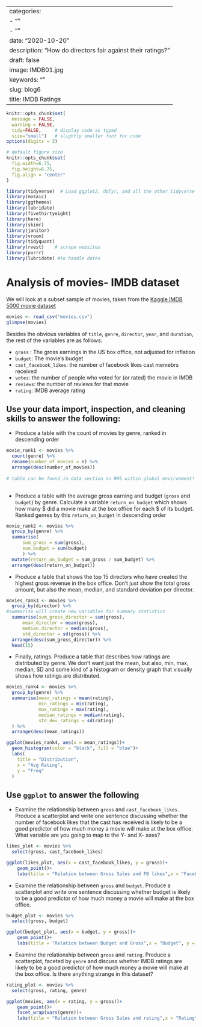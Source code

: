 
---
categories:
- ""
- ""
date: "2020-10-20"
description: "How do directors fair against their ratings?"
draft: false
image: IMDB01.jpg
keywords: ""
slug: blog6
title: IMDB Ratings
---


```r
knitr::opts_chunk$set(
  message = FALSE, 
  warning = FALSE, 
  tidy=FALSE,     # display code as typed
  size="small")   # slightly smaller font for code
options(digits = 3)

# default figure size
knitr::opts_chunk$set(
  fig.width=6.75, 
  fig.height=6.75,
  fig.align = "center"
)
```


```r
library(tidyverse)  # Load ggplot2, dplyr, and all the other tidyverse packages
library(mosaic)
library(ggthemes)
library(lubridate)
library(fivethirtyeight)
library(here)
library(skimr)
library(janitor)
library(vroom)
library(tidyquant)
library(rvest)    # scrape websites
library(purrr)  
library(lubridate) #to handle dates
```



# Analysis of movies- IMDB dataset

We will look at a subset sample of movies, taken from the [Kaggle IMDB 5000 movie dataset](https://www.kaggle.com/carolzhangdc/imdb-5000-movie-dataset)

  
```r

movies <- read_csv("movies.csv")
glimpse(movies)

```

Besides the obvious variables of `title`, `genre`, `director`, `year`, and `duration`, the rest of the variables are as follows:

- `gross` : The gross earnings in the US box office, not adjusted for inflation
- `budget`: The movie's budget 
- `cast_facebook_likes`: the number of facebook likes cast memebrs received
- `votes`: the number of people who voted for (or rated) the movie in IMDB 
- `reviews`: the number of reviews for that movie
- `rating`: IMDB average rating 

## Use your data import, inspection, and cleaning skills to answer the following:

- Produce a table with the count of movies by genre, ranked in descending order
```r
movie_rank1 <- movies %>%
  count(genre) %>% 
  rename(number_of_movies = n) %>% 
  arrange(desc(number_of_movies))
  
# table can be found in data section on RHS within global environment!
  
```
- Produce a table with the average gross earning and budget (`gross` and `budget`) by genre. Calculate a variable `return_on_budget` which shows how many $ did a movie make at the box office for each $ of its budget. Ranked genres by this `return_on_budget` in descending order
```r
movie_rank2 <- movies %>% 
  group_by(genre) %>%
  summarise(
      sum_gross = sum(gross),
      sum_budget = sum(budget)
      ) %>% 
  mutate(return_on_budget = sum_gross / sum_budget) %>% 
  arrange(desc(return_on_budget))

```
- Produce a table that shows the top 15 directors who have created the highest gross revenue in the box office. Don't just show the total gross amount, but also the mean, median, and standard deviation per director.
```r
movies_rank3 <- movies %>% 
  group_by(director) %>% 
#summarise will create new variables for summary statistics
  summarise(sum_gross_director = sum(gross), 
      mean_director = mean(gross),
      median_director = median(gross),
      std_director = sd(gross)) %>% 
  arrange(desc(sum_gross_director)) %>% 
  head(15)
```
- Finally, ratings. Produce a table that describes how ratings are distributed by genre. We don't want just the mean, but also, min, max, median, SD and some kind of a histogram or density graph that visually shows how ratings are distributed. 
```r
movies_rank4 <- movies %>% 
  group_by(genre) %>% 
  summarise(mean_ratings = mean(rating),
            min_ratings = min(rating),
            max_ratings = max(rating),
            median_ratings = median(rating),
            std_dev_ratings = sd(rating)
  ) %>% 
  arrange(desc(mean_ratings))

ggplot(movies_rank4, aes(x = mean_ratings))+
  geom_histogram(color = "black", fill = "blue")+
  labs(
    title = "Distribution",
    x = "Avg Rating",
    y = "Freq"
  )
```

## Use `ggplot` to answer the following

  - Examine the relationship between `gross` and `cast_facebook_likes`. Produce a scatterplot and write one sentence discussing whether the number of facebook likes that the cast has received is likely to be a good predictor of how much money a movie will make at the box office. What variable are you going to map to the Y- and X- axes?
  
  
```r
likes_plot <- movies %>% 
  select(gross, cast_facebook_likes)

ggplot(likes_plot, aes(x = cast_facebook_likes, y = gross))+
    geom_point()+
    labs(title = "Relation between Gross Sales and FB likes",x = "Facebook Likes", y = "Gross")
```

  - Examine the relationship between `gross` and `budget`. Produce a scatterplot and write one sentence discussing whether budget is likely to be a good predictor of how much money a movie will make at the box office.

```r
budget_plot <- movies %>% 
  select(gross, budget)

ggplot(budget_plot, aes(x = budget, y = gross))+
    geom_point()+
    labs(title = "Relation between Budget and Gross",x = "Budget", y = "Gross")
```
  
  - Examine the relationship between `gross` and `rating`. Produce a scatterplot, faceted by `genre` and discuss whether IMDB ratings are likely to be a good predictor of how much money a movie will make at the box office. Is there anything strange in this dataset?

```r
rating_plot <- movies %>% 
  select(gross, rating, genre)

ggplot(movies, aes(x = rating, y = gross))+
    geom_point()+
    facet_wrap(vars(genre))+
    labs(title = "Relation between Gross Sales and rating",x = "Rating", y = "Gross")
```

